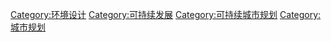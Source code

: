 [[Category:环境设计|Category:环境设计]]
[[Category:可持续发展|Category:可持续发展]]
[[Category:可持续城市规划|Category:可持续城市规划]]
[[Category:城市规划|Category:城市规划]]
